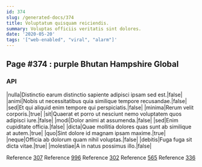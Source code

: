 ```yaml
---
id: 374
slug: /generated-docs/374
title: Voluptatum quisquam reiciendis.
summary: Voluptas officiis veritatis sint dolores.
date: '2020-05-20'
tags: '["web-enabled", "viral", "alarm"]'
---
```



## Page #374 : purple Bhutan Hampshire Global
### API

|nulla|Distinctio earum distinctio sapiente adipisci ipsam sed est.|false|
|animi|Nobis ut necessitatibus quia similique tempore recusandae.|false|
|sed|Et qui aliquid enim tempore qui perspiciatis.|false|
|minima|Rerum velit corporis.|true|
|sit|Quaerat et porro ut nesciunt nemo voluptatem quos adipisci iure.|false|
|modi|Dolor animi at assumenda.|false|
|sed|Enim cupiditate officia.|false|
|dicta|Quae mollitia dolores quas sunt ab similique at autem.|true|
|quo|Sint dolore id magnam ipsam maxime.|true|
|neque|Officia ab dolorum quam nihil voluptas.|false|
|debitis|Fuga fuga sit dicta vitae.|true|
|molestiae|A in natus possimus illo.|false|

Reference [307](/generated-docs/307)
Reference [996](/generated-docs/996)
Reference [302](/generated-docs/302)
Reference [565](/generated-docs/565)
Reference [336](/generated-docs/336)





